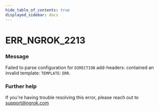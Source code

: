 ```yaml
---
hide_table_of_contents: true
displayed_sidebar: docs
---
```



# ERR_NGROK_2213

### Message

Failed to parse configuration for `DIRECTION` add-headers: contained an invalid template: `TEMPLATE`: `ERR`.

### Further help

If you're having trouble resolving this error, please reach out to [support@ngrok.com](mailto:support@ngrok.com?subject=Help%20with%20ERR_NGROK_2213)

<ErrorDetails error="err_ngrok_2213" />
